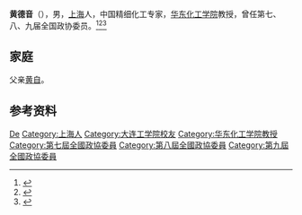 '''黄德音'''（{{bd|1931年|10月|}}），男，[[上海|上海]]人，中国精细化工专家，[[华东化工学院|华东化工学院]]教授，曾任第七、八、九届全国政协委员。<ref>{{Cite web|title=【交大化工70年】一本穿越60年时光的有机化学笔记本|url=http://scce.sjtu.edu.cn/xyzl.php?aid=2077|accessdate=2021-02-16|work=上海交大化学化工学院}}</ref><ref>{{Cite book|title=历届全国政协委员人名辞典|author=|publisher=中国国际广播出版社|year=1996|isbn=9787507813746|location=北京|pages=}}</ref><ref>{{Cite book|title=中华人民共和国职官志|author=何虎生, 李耀东, 向常福主编|publisher=中国社会出版社|year=2003|isbn=9787800883934|location=北京|pages=}}</ref>

== 家庭 ==
父亲[[黄自|黄自]]。

== 参考资料 ==
{{reflist}}

{{Authority control}}
{{DEFAULTSORT:Huang黄}}
[[Category:黄姓|De]]
[[Category:上海人|Category:上海人]]
[[Category:大连工学院校友|Category:大连工学院校友]]
[[Category:华东化工学院教授|Category:华东化工学院教授]]
[[Category:第七屆全國政協委員|Category:第七屆全國政協委員]]
[[Category:第八屆全國政協委員|Category:第八屆全國政協委員]]
[[Category:第九屆全國政協委員|Category:第九屆全國政協委員]]

{{中国人物小作品}}